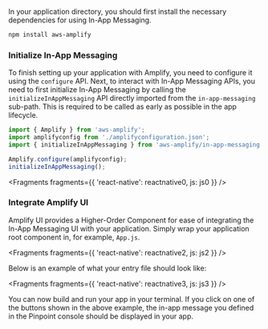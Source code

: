In your application directory, you should first install the necessary dependencies for using In-App Messaging.

```bash
npm install aws-amplify
```

### Initialize In-App Messaging

To finish setting up your application with Amplify, you need to configure it using the `configure` API. Next, to interact with In-App Messaging APIs, you need to first initialize In-App Messaging by calling the `initializeInAppMessaging` API directly imported from the `in-app-messaging` sub-path. This is required to be called as early as possible in the app lifecycle.

```js
import { Amplify } from 'aws-amplify';
import amplifyconfig from './amplifyconfiguration.json';
import { initializeInAppMessaging } from 'aws-amplify/in-app-messaging';

Amplify.configure(amplifyconfig);
initializeInAppMessaging();
```



<Fragments fragments={{ 'react-native': reactnative0, js: js0 }} />

### Integrate Amplify UI

Amplify UI provides a Higher-Order Component for ease of integrating the In-App Messaging UI with your application. Simply wrap your application root component in, for example, `App.js`.



<Fragments fragments={{ 'react-native': reactnative2, js: js2 }} />

Below is an example of what your entry file should look like:



<Fragments fragments={{ 'react-native': reactnative3, js: js3 }} />

<!-- TODO What would happen for frameworks other than React? Would they NOT see this popup? what should we do for them? -->

You can now build and run your app in your terminal. If you click on one of the buttons shown in the above example, the in-app message you defined in the Pinpoint console should be displayed in your app.
